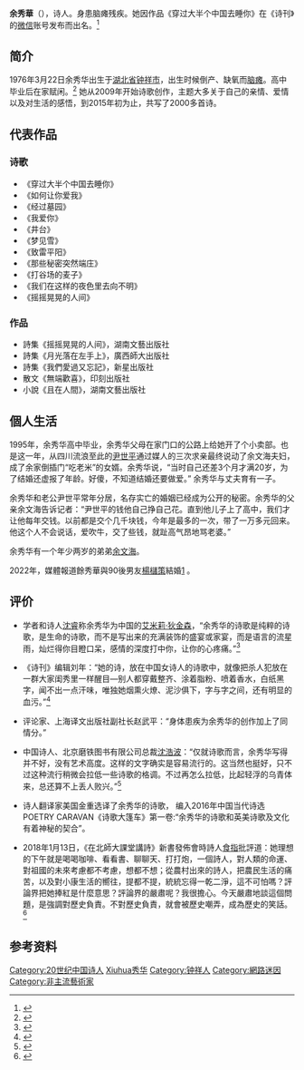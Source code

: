 {{Infobox writer
| 图像     = Yu Xiuhua.jpg
| 图像说明 = 余秀华，2020年11月。
| 姓名     = 余秀华
| 笔名     = 
| 原名     = 
| 出生     = {{birth date and age|1976|3|22}} 
| 出生地点 = {{PRC}}[[湖北省|湖北省]][[钟祥市|钟祥市]][[石牌镇_(钟祥市)|石牌镇]]横店村
| 逝世     = <!--卒年在前生年在后{{death date and age|}} 或{{death year and age| }}-->
| 逝世地点 = 
| 职业     = 诗人、农民
| 种族     = 汉族
| 语言     = 中文
| 母校     = 
| 创作时期 = 2009年至今
| 体裁     = 诗歌
| 主题     = 
| 文学运动 = 
| 代表作   = 《穿过大半个中国去睡你》
| 父母     = 
| 配偶     =  <!--{{marriage|姓名|年份}} -->
| 伴侣     = 
| 子女     = 
| 亲属     = 
| 受影响于 = 
| 施影响于 = 
| 奖项     = <!--  {{Awards|award= |year= |title= }} -->
| 官方网站 = <!--  {{URL|website}} -->
| 签名     =  <!--不需要加[[file:|128px]] -->
}}
'''余秀華'''（{{bd|1976年|3月22日||catIdx=Y余}}），诗人。身患脑瘫残疾。她因作品《穿过大半个中国去睡你》在《诗刊》的[[微信|微信]]账号发布而出名。<ref>{{cite news |language = zh-hans |author = 施歌 |url = http://news.xinhuanet.com/photo/2015-01/18/c_127397034.htm |title = 诗人余秀华 |publisher = 新华网 |date = 2015-01-18 |accessdate = 2015-01-28 |archive-date = 2015-02-21 |archive-url = https://web.archive.org/web/20150221040106/http://news.xinhuanet.com/photo/2015-01/18/c_127397034.htm |dead-url = no }}</ref>

==简介==
1976年3月22日余秀华出生于[[湖北省|湖北省]][[钟祥市|钟祥市]]，出生时候倒产、缺氧而[[脑瘫|脑瘫]]。高中毕业后在家赋闲。<ref>{{cite news |language = zh-hans |author = 新闻晨报 |url = http://news.hexun.com/2015-01-17/172470016.html |title = 余秀华：称我脑瘫诗人，我不难过 |publisher = 和讯网 |date = 2015-01-17 |accessdate = 2015-01-28 |deadurl = yes |archiveurl = https://web.archive.org/web/20150127065408/http://news.hexun.com/2015-01-17/172470016.html |archivedate = 2015-01-27 }}</ref>
她从2009年开始诗歌创作，主题大多关于自己的亲情、爱情以及对生活的感悟，到2015年初为止，共写了2000多首诗。

==代表作品==
===诗歌===
*《穿过大半个中国去睡你》
*《如何让你爱我》
*《经过墓园》
*《我爱你》
*《井台》
*《梦见雪》
*《致雷平阳》
*《那些秘密突然端庄》
*《打谷场的麦子》
*《我们在这样的夜色里去向不明》
*《摇摇晃晃的人间》

===作品===
*詩集《摇摇晃晃的人间》，湖南文藝出版社
*詩集《月光落在左手上》，廣西師大出版社
*詩集《我們愛過又忘記》，新星出版社
*散文《無端歡喜》，印刻出版社
*小說《且在人間》，湖南文藝出版社

==個人生活==
1995年，余秀华高中毕业，余秀华父母在家门口的公路上给她开了个小卖部。也是这一年，从四川流浪至此的[[尹世平|尹世平]]通过媒人的三次求亲最终说动了余文海夫妇，成了余家倒插门“吃老米”的女婿。余秀华说，“当时自己还差3个月才满20岁，为了结婚还虚报了年龄。好傻，不知道结婚还要做爱。” 余秀华与丈夫育有一子。

余秀华和老公尹世平常年分居，名存实亡的婚姻已经成为公开的秘密。余秀华的父亲余文海告诉记者：“尹世平的钱他自己挣自己花。直到他儿子上了高中，我们才让他每年交钱。以前都是交个几千块钱，今年是最多的一次，带了一万多元回来。他这个人不会说话，爱吹牛，交了些钱，就趾高气昂地骂老婆。”

余秀华有一个年少两岁的弟弟[[余文海|余文海]]。

2022年，媒體報道餘秀華與90後男友[[楊櫧策|楊櫧策]]結婚[https://udn.com/news/story/7335/6290755] {{Wayback|url=https://udn.com/news/story/7335/6290755 |date=20220526020720 }}。

==评价==
*学者和诗人[[沈睿|沈睿]]称余秀华为中国的[[艾米莉·狄金森|艾米莉·狄金森]]，“余秀华的诗歌是纯粹的诗歌，是生命的诗歌，而不是写出来的充满装饰的盛宴或家宴，而是语言的流星雨，灿烂得你目瞪口呆，感情的深度打中你，让你的心疼痛。”<ref>{{cite news |language = zh-hans |author = 澎湃新闻记者 徐萧 |url = http://news.163.com/15/0116/18/AG3O1TR000014SEH.html |title = 余秀华的诗写得很好，但别急着扣“中国狄金森”的帽子 |publisher = 网易 |date = 2015-01-16 |accessdate = 2015-01-28 |archive-url = https://web.archive.org/web/20150120100637/http://news.163.com/15/0116/18/AG3O1TR000014SEH.html |archive-date = 2015-01-20 |dead-url = yes }}</ref>

*《诗刊》编辑刘年：“她的诗，放在中国女诗人的诗歌中，就像把杀人犯放在一群大家闺秀里一样醒目—别人都穿戴整齐、涂着脂粉、喷着香水，白纸黑字，闻不出一点汗味，唯独她烟熏火燎、泥沙俱下，字与字之间，还有明显的血污。”<ref>{{cite news |language = zh-hans |author = 乌鲁木齐晚报 |url = http://news.163.com/15/0119/02/AG9P66DG00014AED.html |title = 忽然 一个诗人余秀华 |publisher = 网易 |date = 2015-01-19 |accessdate = 2015-01-28 |archive-url = https://web.archive.org/web/20150127185433/http://news.163.com/15/0119/02/AG9P66DG00014AED.html |archive-date = 2015-01-27 |dead-url = yes }}</ref>

*评论家、上海译文出版社副社长赵武平：“身体患疾为余秀华的创作加上了同情分。”

*中国诗人、北京磨铁图书有限公司总裁[[沈浩波|沈浩波]]：“仅就诗歌而言，余秀华写得并不好，没有艺术高度。这样的文字确实是容易流行的。这当然也挺好，只不过这种流行稍微会拉低一些诗歌的格调。不过再怎么拉低，比起轻浮的乌青体来，总还算不上丢人败兴。”<ref>{{cite news |language = zh-hans |author = 新京报 |url = http://cul.qq.com/a/20150120/016941.htm |title = 脑瘫女诗人余秀华：穿越大半个中国去读你 |publisher = 腾讯网 |date = 2015-01-20 |accessdate = 2015-01-28 |archive-date = 2019-12-05 |archive-url = https://web.archive.org/web/20191205214646/https://cul.qq.com/a/20150120/016941.htm |dead-url = no }}</ref>

*诗人翻译家美国金重选译了余秀华的诗歌， 编入2016年中国当代诗选POETRY CARAVAN《诗歌大篷车》第一卷:“余秀华的诗歌和英美诗歌及文化有着神秘的契合”。

* 2018年1月13日，《在北師大課堂講詩》新書發佈會時詩人[[郭路生|食指]]批評道：她理想的下午就是喝喝咖啡、看看書、聊聊天、打打炮，一個詩人，對人類的命運、對祖國的未來考慮都不考慮，想都不想；從農村出來的詩人，把農民生活的痛苦，以及對小康生活的嚮往，提都不提，統統忘得一乾二淨，這不可怕嗎？評論界把她捧紅是什麼意思？評論界的嚴肅呢？我很擔心。今天嚴肅地談這個問題，是強調對歷史負責。不對歷史負責，就會被歷史嘲弄，成為歷史的笑話。<ref>{{Cite news|url=https://www.weiwenku.org/d/104921457|title=餘秀華怒懟詩人食指：我的過錯在於，在底層卻偏偏高昂著頭|author=徐蕭|date=2018-01-19|work=|publisher=澎湃新闻|accessdate=2020-01-31|archiveurl=https://web.archive.org/web/20200131024751/https://www.weiwenku.org/d/104921457|archivedate=2020-01-31|dead-url=no}}</ref>

==参考资料==
{{Reflist}}
{{Authority control}}
{{DEFAULTSORT:Yu余秀华}}
[[Category:20世纪中国诗人|Category:20世纪中国诗人]]
[[Category:余姓|Xiuhua秀华]]
[[Category:钟祥人|Category:钟祥人]]
[[Category:網路迷因|Category:網路迷因]]
[[Category:非主流藝術家|Category:非主流藝術家]]